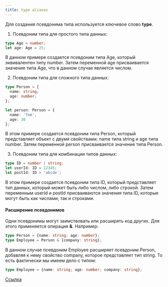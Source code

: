 ```yaml
---
title: type aliases
---
```


Для создания псевдонима типа используется ключевое слово **type**.

1. Псевдоним типа для простого типа данных:
```typescript
type Age = number;
let age: Age = 25;
```
В данном примере создается псевдоним типа Age, который эквивалентен типу number. Затем переменной age присваивается значение типа Age, что в данном случае является числом.

2. Псевдоним типа для сложного типа данных:
```typescript
type Person = {
  name: string;
  age: number;
};

let person: Person = {
  name: 'Tom',
  age: 30
};
```
В этом примере создается псевдоним типа Person, который представляет объект с двумя свойствами: name типа string и age типа number. Затем переменной person присваивается значение типа Person.

3. Псевдоним типа для комбинации типов данных:
```typescript
type ID = number | string;
let userId: ID = 12345;
let postId: ID = 'abcde';
```
В этом примере создается псевдоним типа ID, который представляет тип данных, который может быть либо числом, либо строкой. Затем переменным userId и postId присваиваются значения типа ID, которые могут быть как числами, так и строками.

#### Расширение псевдонимов

Одни псевдонимы могут заимствовать или расширять код других. Для этого применяется операция **&**. Например:
```typescript
type Person = {name: string; age: number};
type Employee = Person & {company: string};
```
В данном случае псевдоним Employee расширяет псевдоним Person, добавляя к нему свойство company, которое представляет тип string. То есть фактически мы имеем дело с типом:
```typescript
type Employee = {name: string; age: number; company: string};
```

[Ссылка](https://metanit.com/web/typescript/2.14.php)